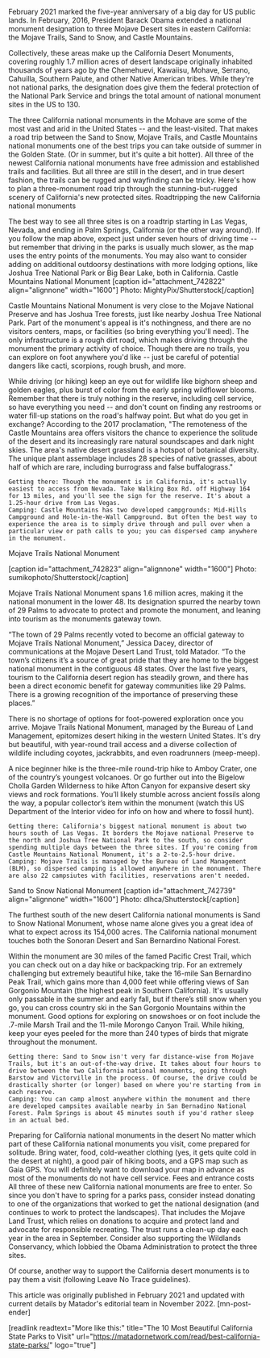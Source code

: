 February 2021 marked the five-year anniversary of a big day for US public lands. In February, 2016, President Barack Obama extended a national monument designation to three Mojave Desert sites in eastern California: the Mojave Trails, Sand to Snow, and Castle Mountains.

Collectively, these areas make up the California Desert Monuments, covering roughly 1.7 million acres of desert landscape originally inhabited thousands of years ago by the Chemehuevi, Kawaiisu, Mohave, Serrano, Cahuilla, Southern Paiute, and other Native American tribes. While they're not national parks, the designation does give them the federal protection of the National Park Service and brings the total amount of national monument sites in the US to 130.

The three California national monuments in the Mohave are some of the most vast and arid in the United States -- and the least-visited. That makes a road trip between the Sand to Snow, Mojave Trails, and Castle Mountains national monuments one of the best trips you can take outside of summer in the Golden State. (Or in summer, but it's quite a bit hotter). All three of the newest California national monuments have free admission and established trails and facilities. But all three are still in the desert, and in true desert fashion, the trails can be rugged and wayfinding can be tricky. Here's how to plan a three-monument road trip through the stunning-but-rugged scenery of California's new protected sites.
Roadtripping the new California national monuments

The best way to see all three sites is on a roadtrip starting in Las Vegas, Nevada, and ending in Palm Springs, California (or the other way around). If you follow the map above, expect just under seven hours of driving time -- but remember that driving in the parks is usually much slower, as the map uses the entry points of the monuments. You may also want to consider adding on additional outdoorsy destinations with more lodging options, like Joshua Tree National Park or Big Bear Lake, both in California.
Castle Mountains National Monument
[caption id="attachment_742822" align="alignnone" width="1600"] Photo: MightyPix/Shutterstock[/caption]

Castle Mountains National Monument is very close to the Mojave National Preserve and has Joshua Tree forests, just like nearby Joshua Tree National Park. Part of the monument's appeal is it's nothingness, and there are no visitors centers, maps, or facilities (so bring everything you'll need). The only infrastructure is a rough dirt road, which makes driving through the monument the primary activity of choice. Though there are no trails, you can explore on foot anywhere you'd like -- just be careful of potential dangers like cacti, scorpions, rough brush, and more.

While driving (or hiking) keep an eye out for wildlife like bighorn sheep and golden eagles, plus burst of color from the early spring wildflower blooms. Remember that there is truly nothing in the reserve, including cell service, so have everything you need -- and don't count on finding any restrooms or water fill-up stations on the road's halfway point. But what do you get in exchange? According to the 2017 proclamation, "The remoteness of the Castle Mountains area offers visitors the chance to experience the solitude of the desert and its increasingly rare natural soundscapes and dark night skies. The area's native desert grassland is a hotspot of botanical diversity.  The unique plant assemblage includes 28 species of native grasses, about half of which are rare, including burrograss and false buffalograss."

 	Getting there: Though the monument is in California, it's actually easiest to access from Nevada. Take Walking Box Rd. off Highway 164 for 13 miles, and you'll see the sign for the reserve. It's about a 1.25-hour drive from Las Vegas.
 	Camping: Castle Mountains has two developed campgrounds: Mid-Hills Campground and Hole-in-the-Wall Campground. But often the best way to experience the area is to simply drive through and pull over when a particular view or path calls to you; you can dispersed camp anywhere in the monument.

Mojave Trails National Monument

[caption id="attachment_742823" align="alignnone" width="1600"] Photo: sumikophoto/Shutterstock[/caption]

Mojave Trails National Monument spans 1.6 million acres, making it the national monument in the lower 48. Its designation spurred the nearby town of 29 Palms to advocate to protect and promote the monument, and leaning into tourism as the monuments gateway town.

“The town of 29 Palms recently voted to become an official gateway to Mojave Trails National Monument,” Jessica Dacey, director of communications at the Mojave Desert Land Trust, told Matador. “To the town’s citizens it’s a source of great pride that they are home to the biggest national monument in the contiguous 48 states. Over the last five years, tourism to the California desert region has steadily grown, and there has been a direct economic benefit for gateway communities like 29 Palms. There is a growing recognition of the importance of preserving these places.”

There is no shortage of options for foot-powered exploration once you arrive. Mojave Trails National Monument, managed by the Bureau of Land Management, epitomizes desert hiking in the western United States. It's dry but beautiful, with year-round trail access and a diverse collection of wildlife including coyotes, jackrabbits, and even roadrunners (meep-meep).

A nice beginner hike is the three-mile round-trip hike to Amboy Crater, one of the country’s youngest volcanoes. Or go further out into the Bigelow Cholla Garden Wilderness to hike Afton Canyon for expansive desert sky views and rock formations. You’ll likely stumble across ancient fossils along the way, a popular collector’s item within the monument (watch this US Department of the Interior video for info on how and where to fossil hunt).

 	Getting there: California's biggest national monument is about two hours south of Las Vegas. It borders the Mojave national Preserve to the north and Joshua Tree National Park to the south, so consider spending multiple days between the three sites. If you're coming from Castle Mountains National Monument, it's a 2-to-2.5-hour drive.
 	Camping: Mojave Trails is managed by the Bureau of Land Management (BLM), so dispersed camping is allowed anywhere in the monument. There are also 22 campsiutes with facilities, reservations aren't needed.

Sand to Snow National Monument
[caption id="attachment_742739" align="alignnone" width="1600"] Photo: dlhca/Shutterstock[/caption]

The furthest south of the new desert California national monuments is Sand to Snow National Monument, whose name alone gives you a great idea of what to expect across its 154,000 acres. The California national monument touches both the Sonoran Desert and San Bernardino National Forest.

Within the monument are 30 miles of the famed Pacific Crest Trail, which you can check out on a day hike or backpacking trip. For an extremely challenging but extremely beautiful hike, take the 16-mile San Bernardino Peak Trail, which gains more than 4,000 feet while offering views of San Gorgonio Mountain (the highest peak in Southern California). It's usually only passable in the summer and early fall, but if there’s still snow when you go, you can cross country ski in the San Gorgonio Mountains within the monument. Good options for exploring on snowshoes or on foot include the .7-mile Marsh Trail and the 11-mile Morongo Canyon Trail. While hiking, keep your eyes peeled for the more than 240 types of birds that migrate throughout the monument.

 	Getting there: Sand to Snow isn't very far distance-wise from Mojave Trails, but it's an out-of-the-way drive. It takes about four hours to drive between the two California national monuments, going through Barstow and Victorville in the process. Of course, the drive could be drastically shorter (or longer) based on where you're starting from in each reserve.
 	Camping: You can camp almost anywhere within the monument and there are developed campsites available nearby in San Bernadino National Forest. Palm Springs is about 45 minutes south if you'd rather sleep in an actual bed.

Preparing for California national monuments in the desert
No matter which part of these California national monuments you visit, come prepared for solitude. Bring water, food, cold-weather clothing (yes, it gets quite cold in the desert at night), a good pair of hiking boots, and a GPS map such as Gaia GPS. You will definitely want to download your map in advance as most of the monuments do not have cell service.
Fees and entrance costs
All three of these new California national monuments are free to enter. So since you don't have to spring for a parks pass, consider instead donating to one of the organizations that worked to get the national designation (and continues to work to protect the landscapes). That includes the Mojave Land Trust, which relies on donations to acquire and protect land and advocate for responsible recreating. The trust runs a clean-up day each year in the area in September. Consider also supporting the Wildlands Conservancy, which lobbied the Obama Administration to protect the three sites.

Of course, another way to support the California desert monuments is to pay them a visit (following Leave No Trace guidelines).

This article was originally published in February 2021 and updated with current details by Matador's editorial team in November 2022. [mn-post-ender]

[readlink readtext="More like this:" title="The 10 Most Beautiful California State Parks to Visit" url="https://matadornetwork.com/read/best-california-state-parks/" logo="true"]